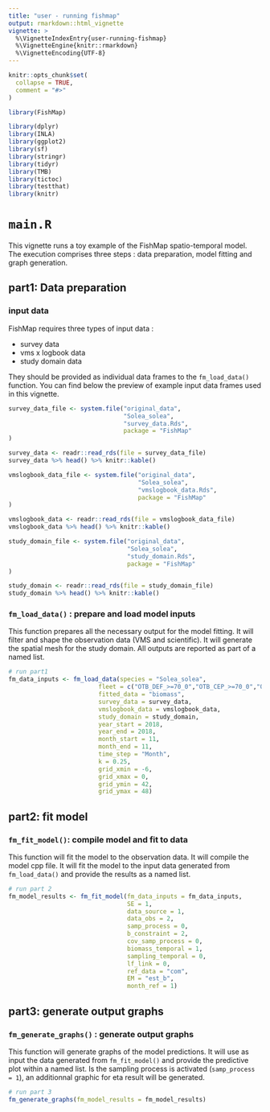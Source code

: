```yaml
---
title: "user - running fishmap"
output: rmarkdown::html_vignette
vignette: >
  %\VignetteIndexEntry{user-running-fishmap}
  %\VignetteEngine{knitr::rmarkdown}
  %\VignetteEncoding{UTF-8}
---
```


```r
knitr::opts_chunk$set(
  collapse = TRUE,
  comment = "#>"
)
```

```r
library(FishMap)
```

<!-- WARNING - This vignette is generated by {fusen} from /dev/flat_main.Rmd: do not edit by hand -->

```r
library(dplyr)
library(INLA)
library(ggplot2)
library(sf)
library(stringr)
library(tidyr)
library(TMB)
library(tictoc)
library(testthat)
library(knitr)
```

# `main.R`

This vignette runs a toy example of the FishMap spatio-temporal model. The execution comprises three steps : data preparation, model fitting and graph generation.


## part1: Data preparation

### input data

FishMap requires three types of input data :

* survey data
* vms x logbook data
* study domain data

They should be provided as individual data frames to the `fm_load_data()` function. You can find below the preview of example input data frames used in this vignette.


```r
survey_data_file <- system.file("original_data",
                                "Solea_solea",
                                "survey_data.Rds",
                                package = "FishMap"
)

survey_data <- readr::read_rds(file = survey_data_file)
survey_data %>% head() %>% knitr::kable()
```

```r
vmslogbook_data_file <- system.file("original_data",
                                    "Solea_solea",
                                    "vmslogbook_data.Rds",
                                    package = "FishMap"
)

vmslogbook_data <- readr::read_rds(file = vmslogbook_data_file)
vmslogbook_data %>% head() %>% knitr::kable()
```

```r
study_domain_file <- system.file("original_data",
                                 "Solea_solea",
                                 "study_domain.Rds",
                                 package = "FishMap"
)

study_domain <- readr::read_rds(file = study_domain_file)
study_domain %>% head() %>% knitr::kable()
```

### `fm_load_data()` : prepare and load model inputs

This function prepares all the necessary output for the model fitting. It will filter and shape the observation data (VMS and scientific). It will generate the spatial mesh for the study domain. All outputs are reported as part of a named list.


```r
# run part1
fm_data_inputs <- fm_load_data(species = "Solea_solea",
                         fleet = c("OTB_DEF_>=70_0","OTB_CEP_>=70_0","OTT_DEF_>=70_0"),
                         fitted_data = "biomass",
                         survey_data = survey_data,
                         vmslogbook_data = vmslogbook_data,
                         study_domain = study_domain,
                         year_start = 2018,
                         year_end = 2018,
                         month_start = 11,
                         month_end = 11,
                         time_step = "Month",
                         k = 0.25,
                         grid_xmin = -6,
                         grid_xmax = 0,
                         grid_ymin = 42,
                         grid_ymax = 48)
```

## part2: fit model

### `fm_fit_model()`: compile model and fit to data

This function will fit the model to the observation data. It will compile the model cpp file. It will fit the model to the input data generated from `fm_load_data()` and provide the results as a named list.

  

```r
# run part 2
fm_model_results <- fm_fit_model(fm_data_inputs = fm_data_inputs,
                                 SE = 1,
                                 data_source = 1,
                                 data_obs = 2,
                                 samp_process = 0,
                                 b_constraint = 2,
                                 cov_samp_process = 0,
                                 biomass_temporal = 1,
                                 sampling_temporal = 0,
                                 lf_link = 0,
                                 ref_data = "com",
                                 EM = "est_b",
                                 month_ref = 1)
```

## part3: generate output graphs

### `fm_generate_graphs()` : generate output graphs

This function will generate graphs of the model predictions. It will use as input the data generated from `fm_fit_model()` and provide the predictive plot within a named list. Is the sampling process is activated (`samp_process = 1`), an additionnal graphic for eta result will be generated.


```r
# run part 3
fm_generate_graphs(fm_model_results = fm_model_results)
```


